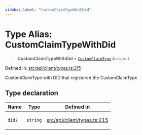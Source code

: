 ```yaml
---
sidebar_label: "CustomClaimTypeWithDid"
---
```


# Type Alias: CustomClaimTypeWithDid

> **CustomClaimTypeWithDid** = [`CustomClaimType`](CustomClaimType.mdx) & `object`

Defined in: [src/api/client/types.ts:215](https://github.com/PolymeshAssociation/polymesh-sdk/blob/bee6a2fe7a8ce5db42a6982e793782182cde2153/src/api/client/types.ts#L215)

CustomClaimType with DID that registered the CustomClaimType

## Type declaration

<table>
<thead>
<tr>
<th>Name</th>
<th>Type</th>
<th>Defined in</th>
</tr>
</thead>
<tbody>
<tr>
<td>

`did?`

</td>
<td>

`string`

</td>
<td>

[src/api/client/types.ts:215](https://github.com/PolymeshAssociation/polymesh-sdk/blob/bee6a2fe7a8ce5db42a6982e793782182cde2153/src/api/client/types.ts#L215)

</td>
</tr>
</tbody>
</table>
